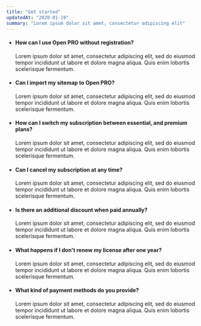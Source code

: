 ```yaml
---
title: "Get started"
updatedAt: "2020-01-19"
summary: "Lorem ipsum dolor sit amet, consectetur adipiscing elit"
---
```


- #### How can I use Open PRO without registration?

  Lorem ipsum dolor sit amet, consectetur adipiscing elit, sed do eiusmod tempor incididunt ut labore et dolore magna aliqua. Quis enim lobortis scelerisque fermentum.

- #### Can I import my sitemap to Open PRO?

  Lorem ipsum dolor sit amet, consectetur adipiscing elit, sed do eiusmod tempor incididunt ut labore et dolore magna aliqua. Quis enim lobortis scelerisque fermentum.

- #### How can I switch my subscription between essential, and premium plans?

  Lorem ipsum dolor sit amet, consectetur adipiscing elit, sed do eiusmod tempor incididunt ut labore et dolore magna aliqua. Quis enim lobortis scelerisque fermentum.

- #### Can I cancel my subscription at any time?

  Lorem ipsum dolor sit amet, consectetur adipiscing elit, sed do eiusmod tempor incididunt ut labore et dolore magna aliqua. Quis enim lobortis scelerisque fermentum.

- #### Is there an additional discount when paid annually?

  Lorem ipsum dolor sit amet, consectetur adipiscing elit, sed do eiusmod tempor incididunt ut labore et dolore magna aliqua. Quis enim lobortis scelerisque fermentum.

- #### What happens if I don't renew my license after one year?

  Lorem ipsum dolor sit amet, consectetur adipiscing elit, sed do eiusmod tempor incididunt ut labore et dolore magna aliqua. Quis enim lobortis scelerisque fermentum.

- #### What kind of payment methods do you provide?

  Lorem ipsum dolor sit amet, consectetur adipiscing elit, sed do eiusmod tempor incididunt ut labore et dolore magna aliqua. Quis enim lobortis scelerisque fermentum.
